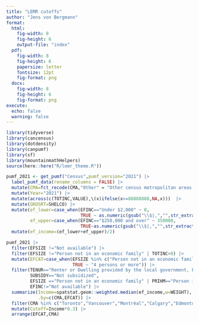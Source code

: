 ```yaml
---
title: "LEMR cutoffs"
author: "Jens von Bergmann"
format:
  html:
    fig-width: 8
    fig-height: 6
    output-file: "index"
  pdf:
    fig-width: 8
    fig-height: 6
    papersize: letter
    fontsize: 12pt
    fig-format: png
  docx:
    fig-width: 8
    fig-height: 6
    fig-format: png
execute:
  echo: false
  warning: false
---
```


```r
library(tidyverse)
library(cancensus)
library(dotdensity)
library(canpumf)
library(sf)
library(mountainmathHelpers)
source(here::here("R/lemr_theme.R"))
```

```r
pumf_2021 <- get_pumf("Census",pumf_version="2021") |>
  label_pumf_data(rename_columns = FALSE) |>
  mutate(CMA=fct_recode(CMA,"Other" = "Other census metropolitan areas, census agglomerations and other geographies")) |>
  mutate(Year="2021") |>
  mutate(across(c(TOTINC,VALUE),\(x)ifelse(x>=88888888,NA,x)))  |>
  mutate(GROSRT=SHELCO) |>
  mutate(ef_lower=case_when(EFINC=="Under $2,000" ~ 0,
                            TRUE ~ as.numeric(gsub("\\$|,","",str_extract(as.character(EFINC),"^\\$[\\d,]+")))),
         ef_upper=case_when(EFINC=="$250,000 and over" ~ 350000,
                            TRUE~as.numeric(gsub("\\$|,","",str_extract(as.character(EFINC),"\\$[\\d,]+$"))))) %>%
  mutate(ef_income=(ef_lower+ef_upper)/2)

```

```r
pumf_2021 |>
  filter(EFSIZE !="Not available") |>
  filter(EFSIZE !="Person not in an economic family" | TOTINC>0) |>
  mutate(EFCAT=case_when(EFSIZE %in% c("Person not in an economic family","2 persons","3 persons") ~ EFSIZE,
                         TRUE ~ "4 persons or more")) |>
  filter(TENUR=="Renter or Dwelling provided by the local government, First Nation or Indian band",
         SUBSIDY=="Not subsidized",
         EFSIZE =="Person not in an economic family" | PRIHM=="Person is primary maintainer" ,
         EFINC!="Not available") |> 
  summarize(Income=spatstat.geom::weighted.median(ef_income,w=WEIGHT),
            .by=c(CMA,EFCAT)) |>
  filter(CMA %in% c("Toronto","Vancouver","Montréal","Calgary","Edmonton","Ottawa - Gatineau","Halifax","Winnipeg")) |>
  mutate(Cutoff=Income*0.3) |>
  arrange(EFCAT,CMA)
```




